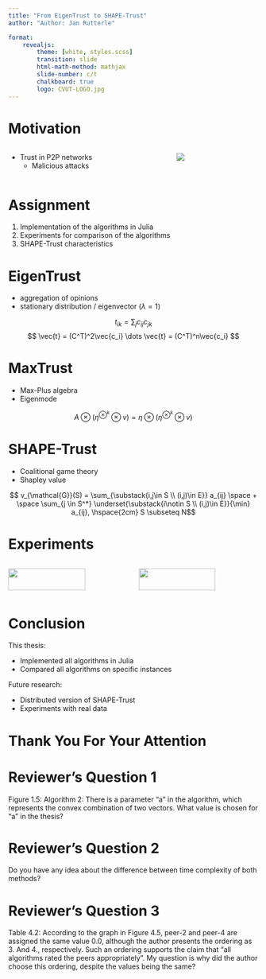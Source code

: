 ```yaml
---
title: "From EigenTrust to SHAPE-Trust"
author: "Author: Jan Rutterle"

format:
    revealjs:
        theme: [white, styles.scss]
        transition: slide
        html-math-method: mathjax    
        slide-number: c/t
        chalkboard: true     
        logo: CVUT-LOGO.jpg
---
```




# Motivation
<!-- Add encouted to the html -->
<!-- Add supervisor to the html -->

::: {.columns}

::: {.column}
- Trust in P2P networks 
  - Malicious attacks
  
:::

::: {.column}

![](p2p.jpg){.p2p-img}

:::

:::


# Assignment

1. Implementation of the algorithms in Julia
2. Experiments for comparison of the algorithms
3. SHAPE-Trust characteristics

# EigenTrust

- aggregation of opinions
- stationary distribution / eigenvector ($\lambda = 1$)

$$ t_{ik} = \sum_{j} c_{ij}c_{jk} $$
$$ \vec{t} = (C^T)^2\vec{c_i} \dots \vec{t} = (C^T)^n\vec{c_i} $$

# MaxTrust

- Max-Plus algebra
- Eigenmode

$$ A \otimes (\eta^{\otimes^k} \otimes v) = \eta \otimes (\eta^{\otimes^k} \otimes v) $$ 

# SHAPE-Trust

- Coalitional game theory
- Shapley value

$$ v_{\mathcal{G}}(S) = \sum_{\substack{i,j\in S \\ (i,j)\in E}} a_{ij} \space + \space \sum_{j \in S^*} \underset{\substack{i\notin S \\ (i,j)\in E}}{\min} a_{ij}, \hspace{2cm} S \subseteq N$$

# Experiments

::: {.columns}

::: {.column}
![](exp1.png){width="80%"}
![](exp2.png){width="80%"}
:::
::: {.column}
![](exp3.png){width="80%"}
![](exp4.png){width="80%"}
:::

:::


# Conclusion

This thesis:

  - Implemented all algorithms in Julia 
  - Compared all algorithms on specific instances
  
Future research:

  - Distributed version of SHAPE-Trust
  - Experiments with real data


# Thank You For Your Attention {.thanks}

# Reviewer's Question 1 {.thanks}

Figure 1.5: Algorithm 2: There is a parameter “a” in the algorithm, which represents the convex combination of
two vectors. What value is chosen for “a” in the thesis?

# Reviewer's Question 2 {.thanks}

Do you have any idea about the difference between time complexity of both methods?

# Reviewer's Question 3 {.thanks}

Table 4.2: According to the graph in Figure 4.5, peer-2 and peer-4 are assigned the same value 0.0, although the
author presents the ordering as 3. And 4., respectively. Such an ordering supports the claim that “all algorithms
rated the peers appropriately”. My question is why did the author choose this ordering, despite the values being
the same?